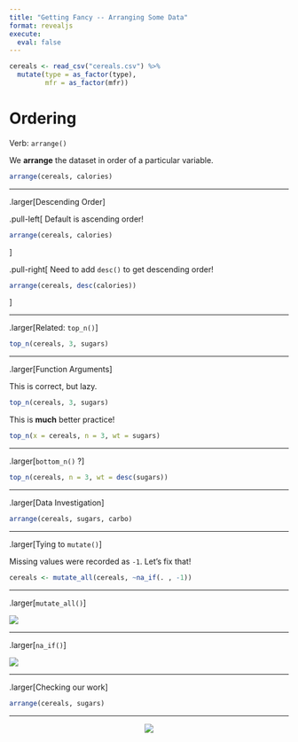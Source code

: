 ```yaml
---
title: "Getting Fancy -- Arranging Some Data"
format: revealjs
execute: 
  eval: false
---
```


```r
cereals <- read_csv("cereals.csv") %>% 
  mutate(type = as_factor(type), 
         mfr = as_factor(mfr))
```

# Ordering

Verb: `arrange()`

We **arrange** the dataset in order of a particular variable.

```r
arrange(cereals, calories)
```

------------------------------------------------------------------------

.larger\[Descending Order\]

.pull-left\[ Default is ascending order!

```r
arrange(cereals, calories)
```

\]

.pull-right\[ Need to add `desc()` to get descending order!

```r
arrange(cereals, desc(calories))
```

\]

------------------------------------------------------------------------

.larger\[Related: `top_n()`\]

```r
top_n(cereals, 3, sugars)
```

------------------------------------------------------------------------

.larger\[Function Arguments\]

This is correct, but lazy.

```r
top_n(cereals, 3, sugars)
```

This is **much** better practice!

```r
top_n(x = cereals, n = 3, wt = sugars)
```

------------------------------------------------------------------------

.larger\[`bottom_n()` ?\]

```r
top_n(cereals, n = 3, wt = desc(sugars))
```

------------------------------------------------------------------------

.larger\[Data Investigation\]

```r
arrange(cereals, sugars, carbo)
```

------------------------------------------------------------------------

.larger\[Tying to `mutate()`\]

Missing values were recorded as `-1`. Let's fix that!

```r
cereals <- mutate_all(cereals, ~na_if(. , -1))
```

------------------------------------------------------------------------

.larger\[`mutate_all()`\]

![](images/mutate_all.jpg)

------------------------------------------------------------------------

.larger\[`na_if()`\]

![](images/na_if.jpg)

------------------------------------------------------------------------

.larger\[Checking our work\]

```r
arrange(cereals, sugars)
```

------------------------------------------------------------------------

<center>

![](images/high_five.jpg)
